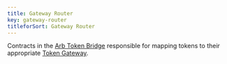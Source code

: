 ```yaml
---
title: Gateway Router
key: gateway-router
titleforSort: Gateway Router
---
```


Contracts in the [Arb Token Bridge](/intro/glossary#arb-token-bridge) responsible for mapping tokens to their appropriate
[Token Gateway](/intro/glossary#token-gateway).
